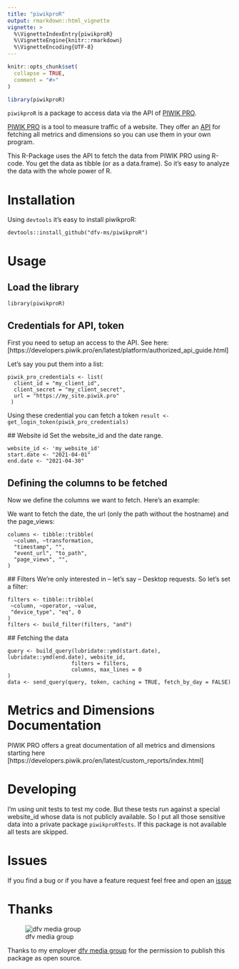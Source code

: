 ```yaml
---
title: "piwikproR"
output: rmarkdown::html_vignette
vignette: >
  %\VignetteIndexEntry{piwikproR}
  %\VignetteEngine{knitr::rmarkdown}
  %\VignetteEncoding{UTF-8}
---
```


```r
knitr::opts_chunk$set(
  collapse = TRUE,
  comment = "#>"
)
```

```r
library(piwikproR)
```

`piwikproR` is a package to access data via the API of [PIWIK PRO](https://piwik.pro).

[PIWIK PRO](https://www.piwik.pro) is a tool to measure traffic of a website. 
They offer an 
[API](https://developers.piwik.pro/en/latest/custom_reports/http_api/http_api.html) 
for fetching all metrics and dimensions so you can use them in your own program.

This R-Package uses the API to fetch the data from PIWIK PRO using R-code. You 
get the data as tibble (or as a data.frame). So it's easy to analyze the data 
with the whole power of R.

# Installation

Using `devtools` it's easy to install piwikproR:
```
devtools::install_github("dfv-ms/piwikproR")
```

# Usage

## Load the library
```
library(piwikproR)
```

## Credentials for API, token
First you need to setup an access to the API. See here: [https://developers.piwik.pro/en/latest/platform/authorized_api_guide.html]

Let's say you put them into a list:

```
piwik_pro_credentials <- list(
  client_id = "my_client_id",
  client_secret = "my_client_secret",
  url = "https://my_site.piwik.pro"
 )
 ```
 
 Using these credential you can fetch a token
 ```
 result <- get_login_token(piwik_pro_credentials)
 ```
 
 ## Website id
 Set the website_id and the date range.
 
 ```
website_id <- 'my_website_id'
start.date <- "2021-04-01"
end.date <- "2021-04-30"
```

## Defining the columns to be fetched
Now we define the columns we want to fetch. Here's an example:

We want to fetch the date, the url (only the path without the hostname) and the page_views:
```
columns <- tibble::tribble(
  ~column, ~transformation,
  "timestamp", "",
  "event_url", "to_path",
  "page_views", "",
)
```

 ## Filters
 We're only interested in -- let's say -- Desktop requests. So let's set a filter:
 
 ```
 filters <- tibble::tribble(
  ~column, ~operator, ~value,
  "device_type", "eq", 0
)
filters <- build_filter(filters, "and")
 ```
 
 ## Fetching the data
 
 ```
 query <- build_query(lubridate::ymd(start.date), lubridate::ymd(end.date), website_id,
                     filters = filters,
                     columns, max_lines = 0
)
data <- send_query(query, token, caching = TRUE, fetch_by_day = FALSE)
```

# Metrics and Dimensions Documentation
PIWIK PRO offers a great documentation of all metrics and dimensions starting here [https://developers.piwik.pro/en/latest/custom_reports/index.html]

# Developing

I'm using unit tests to test my code. But these tests run against
a special website_id whose data is not publicly available. So I put all those sensitive
data into a private package `piwikproRTests`. If this package is not available
all tests are skipped.

# Issues
If you find a bug or if you have a feature request feel free and open an 
[issue](https://github.com/dfv-ms/piwikproR/issues)

# Thanks
![dfv media group](https://english.dfv.de/img/dfv_logo_en.png)

Thanks to my employer [dfv media group](https://english.dfv.de) for the permission 
to publish this package as open source.
